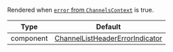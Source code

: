 Rendered when [`error` from `ChannelsContext`](../../../../state-and-offline-support/contexts/channels-context.mdx#error) is true.

| Type      | Default                                                                                                                                                                   |
| --------- | ------------------------------------------------------------------------------------------------------------------------------------------------------------------------- |
| component | [ChannelListHeaderErrorIndicator](https://github.com/GetStream/stream-chat-react-native/blob/main/package/src/components/ChannelList/ChannelListHeaderErrorIndicator.tsx) |
